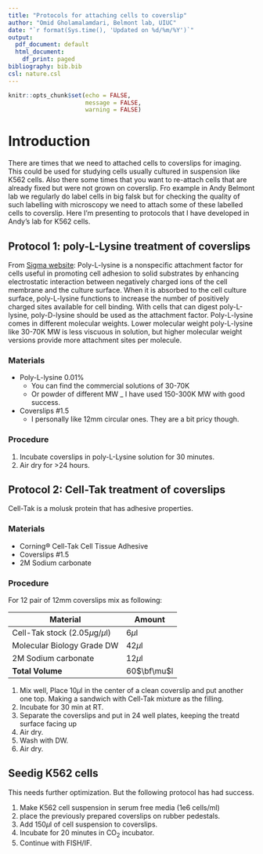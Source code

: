```yaml
---
title: "Protocols for attaching cells to coverslip"
author: "Omid Gholamalamdari, Belmont lab, UIUC"
date: "`r format(Sys.time(), 'Updated on %d/%m/%Y')`"
output:
  pdf_document: default
  html_document:
    df_print: paged
bibliography: bib.bib
csl: nature.csl
---
```


```r
knitr::opts_chunk$set(echo = FALSE,
                      message = FALSE,
                      warning = FALSE)
```


# Introduction
There are times that we need to attached cells to coverslips for imaging.
This could be used for studying cells usually cultured in suspension like K562 cells.
Also there some times that you want to re-attach cells that are already fixed but were not grown on coverslip. Fro example in Andy Belmont lab we regularly do label cells in big falsk but for checking the quality of such labelling with microscopy we need to attach some of these labelled cells to coverslip.
Here I'm presenting to protocols that I have developed in Andy's lab for K562 cells.


## Protocol 1: poly-L-Lysine treatment of coverslips
From [Sigma website](https://www.sigmaaldrich.com/catalog/product/sigma/p4707?lang=en&region=US&cm_sp=Insite-_-caContent_prodMerch_cooccuranceModel-_-prodMerch10-1): Poly-L-lysine is a nonspecific attachment factor for cells useful in promoting cell adhesion to solid substrates by enhancing electrostatic interaction between negatively charged ions of the cell membrane and the culture surface. When it is absorbed to the cell culture surface, poly-L-lysine functions to increase the number of positively charged sites available for cell binding. With cells that can digest poly-L-lysine, poly-D-lysine should be used as the attachment factor.
Poly-L-lysine comes in different molecular weights. Lower molecular weight poly-L-lysine like 30-70K MW is less viscuous in solution, but higher molecular weight versions provide more attachment sites per molecule.

### Materials

+ Poly-L-lysine 0.01%
  - You can find the commercial solutions of 30-70K 
  - Or powder of different MW
  _ I have used 150-300K MW with good success.
+ Coverslips #1.5 
  - I personally like 12mm circular ones. They are a bit pricy though.

### Procedure

1. Incubate coverslips in poly-L-Lysine solution for 30 minutes.
2. Air dry for >24 hours.


## Protocol 2: Cell-Tak treatment of coverslips
Cell-Tak is a molusk protein that has adhesive properties.

### Materials

+ Corning® Cell-Tak Cell Tissue Adhesive
+ Coverslips #1.5 
+ 2M Sodium carbonate

### Procedure

For 12 pair of 12mm coverslips mix as following:

| Material                             | Amount          |
|--------------------------------------|-----------------|
| Cell-Tak stock (2.05$\mu$g/$\mu$l)   | 6$\mu$l          |
| Molecular Biology Grade DW           | 42$\mu$l        |
| 2M Sodium carbonate                  | 12$\mu$l        |
| **Total Volume**                     | 60$\bf\mu$l     | 

1. Mix well, Place 10$\mu$l in the center of a clean coverslip and put another one top. Making a sandwich with Cell-Tak mixture as the filling.
1. Incubate for 30 min at RT.
1. Separate the coverslips and put in 24 well plates, keeping the treatd surface facing up
1. Air dry.
1. Wash with DW.
1. Air dry.

## Seedig K562 cells

This needs further optimization. But the following protocol has had success.

1. Make K562 cell suspension in serum free media (1e6 cells/ml)
1. place the previously prepared coverslips on rubber pedestals.
1. Add 150$\mu$l of cell suspension to coverslips.
1. Incubate for 20 minutes in CO~2~ incubator.
1. Continue with FISH/IF.

